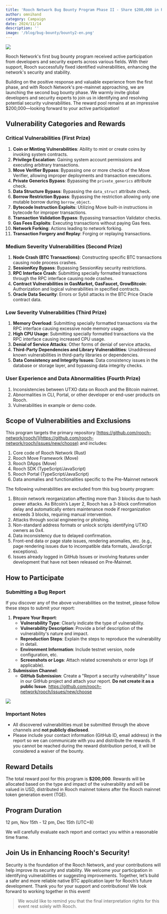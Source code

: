 ```yaml
---
title: 'Rooch Network Bug Bounty Program Phase II - Share $200,000 in Rewards'
author: omnihand
category: Campaign
date: 2024/11/14
description: ''
image: '/blog/bug-bounty/bounty2-en.png'
---
```



<PostHeader />

![](/blog/bug-bounty/bounty2-en.png)

Rooch Network's first bug bounty program received active participation from developers and security experts across various fields. With their support, Rooch successfully fixed identified vulnerabilities, enhancing the network's security and stability.

Building on the positive response and valuable experience from the first phase, and with Rooch Network's pre-mainnet approaching, we are launching the second bug bounty phase. We warmly invite global developers and security experts to join us in identifying and resolving potential security vulnerabilities. The reward pool remains at an impressive $200,000—looking forward to your active participation!

## Vulnerability Categories and Rewards

### Critical Vulnerabilities (First Prize)

1. **Coin or Minting Vulnerabilities**: Ability to mint or create coins by invoking system contracts.
2. **Privilege Escalation**: Gaining system account permissions and executing arbitrary transactions.
3. **Move Verifier Bypass**: Bypassing one or more checks of the Move Verifier, allowing improper deployments and transaction executions.
4. **Private Generics Bypass**: Bypassing the `private_generics` attribute check.
5. **Data Structure Bypass**: Bypassing the `data_struct` attribute check.
6. **Borrow Restriction Bypass**: Bypassing the restriction allowing only one mutable borrow during `borrow_object`.
7. **Bytecode Instruction Exploits**: Utilizing Move built-in instructions in bytecode for improper transactions.
8. **Transaction Validation Bypass**: Bypassing transaction Validator checks.
9. **Gas Fees Exploits**: Executing transactions without paying Gas fees.
10. **Network Forking**: Actions leading to network forking.
11. **Transaction Forgery and Replay**: Forging or replaying transactions.

### Medium Severity Vulnerabilities (Second Prize)

1. **Node Crash (BTC Transactions)**: Constructing specific BTC transactions causing node process crashes.
2. **SessionKey Bypass**: Bypassing SessionKey security restrictions.
3. **RPC Interface Crash**: Submitting specially formatted transactions through the RPC interface causing node crashes.
4. **Contract Vulnerabilities in GasMarket, GasFaucet, GrowBitcoin**: Authorization and logical vulnerabilities in specified contracts.
5. **Oracle Data Security**: Errors or Sybil attacks in the BTC Price Oracle contract data.

### Low Severity Vulnerabilities (Third Prize)

1. **Memory Overload**: Submitting specially formatted transactions via the RPC interface causing excessive node memory usage.
2. **High CPU Usage**: Submitting specially formatted transactions via the RPC interface causing increased CPU usage.
3. **Denial of Service Attacks**: Other forms of denial of service attacks.
4. **Third-Party Dependencies and Library Vulnerabilities**: Unaddressed known vulnerabilities in third-party libraries or dependencies.
5. **Data Consistency and Integrity Issues**: Data consistency issues in the database or storage layer, and bypassing data integrity checks.

### User Experience and Data Abnormalities (Fourth Prize)

1. Inconsistencies between UTXO data on Rooch and the Bitcoin mainnet.
2. Abnormalities in CLI, Portal, or other developer or end-user products on Rooch.
3. Vulnerabilities in example or demo code.

## Scope of Vulnerabilities and Exclusions

This program targets the primary repository [https://github.com/rooch-network/rooch/](https://github.com/rooch-network/rooch/issues/new/choose) and includes:

1. Core code of Rooch Network (Rust)
2. Rooch Move Framework (Move)
3. Rooch DApps (Move)
4. Rooch SDK (TypeScript/JavaScript)
5. Rooch Portal (TypeScript/JavaScript)
6. Data anomalies and functionalities specific to the Pre-Mainnet network

The following vulnerabilities are excluded from this bug bounty program:

1. Bitcoin network reorganization affecting more than 3 blocks due to hash power attacks. As Bitcoin’s Layer 2, Rooch has a 3-block confirmation delay and automatically enters maintenance mode if reorganization exceeds 3 blocks, requiring manual intervention.
2. Attacks through social engineering or phishing.
3. Non-standard address formats or unlock scripts identifying UTXO owners as 0x4.
4. Data inconsistency due to delayed confirmation.
5. Front-end data or page state issues, rendering anomalies, etc. (e.g., page rendering issues due to incompatible data formats, JavaScript exceptions).
6. Issues already logged in GitHub Issues or involving features under development that have not been released on Pre-Mainnet.

## How to Participate

### Submitting a Bug Report

If you discover any of the above vulnerabilities on the testnet, please follow these steps to submit your report:

1. **Prepare Your Report**:
    - **Vulnerability Type**: Clearly indicate the type of vulnerability.
    - **Vulnerability Description**: Provide a brief description of the vulnerability's nature and impact.
    - **Reproduction Steps**: Explain the steps to reproduce the vulnerability in detail.
    - **Environment Information**: Include testnet version, node configuration, etc.
    - **Screenshots or Logs**: Attach related screenshots or error logs (if applicable).
2. **Submission Channel**:
    - **GitHub Submission**: Create a "Report a security vulnerability" Issue in our GitHub project and attach your report. **Do not create it as a public Issue**. https://github.com/rooch-network/rooch/issues/new/choose

![](/blog/bug-bounty/open-issues.png)

### Important Notes

- All discovered vulnerabilities must be submitted through the above channels and **not publicly disclosed**.
- Please include your contact information (GitHub ID, email address) in the report so we can communicate with you and distribute the rewards. If you cannot be reached during the reward distribution period, it will be considered a waiver of the bounty.

## Reward Details

The total reward pool for this program is **$200,000**. Rewards will be allocated based on the type and impact of the vulnerability and will be valued in USD, distributed in Rooch mainnet tokens after the Rooch mainnet token generation event (TGE).

## Program Duration

12 pm, Nov 15th - 12 pm, Dec 15th (UTC+8)

We will carefully evaluate each report and contact you within a reasonable time frame.

## Join Us in Enhancing Rooch's Security!

Security is the foundation of the Rooch Network, and your contributions will help improve its security and stability. We welcome your participation in identifying vulnerabilities or suggesting improvements. Together, let’s build a safer and more reliable native BTC application layer for Rooch’s future development. Thank you for your support and contributions! We look forward to working together in this event!

> We would like to remind you that the final interpretation rights for this event rest solely with Rooch.
